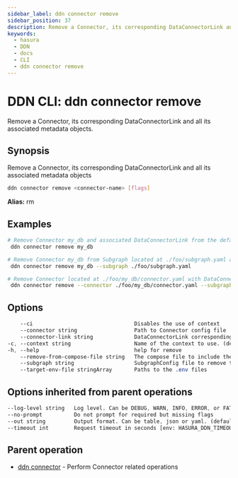 ```yaml
---
sidebar_label: ddn connector remove
sidebar_position: 37
description: Remove a Connector, its corresponding DataConnectorLink and all its associated metadata objects using the DDN CLI
keywords:
  - hasura
  - DDN
  - docs
  - CLI
  - ddn connector remove
---
```


# DDN CLI: ddn connector remove

Remove a Connector, its corresponding DataConnectorLink and all its associated metadata objects.

## Synopsis

Remove a Connector, its corresponding DataConnectorLink and all its associated metadata objects

```bash
ddn connector remove <connector-name> [flags]
```

**Alias:** rm

## Examples

```bash
# Remove Connector my_db and associated DataConnectorLink from the default subgraph
 ddn connector remove my_db

# Remove Connector my_db from Subgraph located at ./foo/subgraph.yaml and associated DataConnectorLink
 ddn connector remove my_db --subgraph ./foo/subgraph.yaml

# Remove Connector located at ./foo/my_db/connector.yaml with DataConnectorLink given by app/subgraph.yaml and name my_db
 ddn connector remove --connector ./foo/my_db/connector.yaml --subgraph app/subgraph.yaml --connector-link my_db
```

## Options

```sass
    --ci                                Disables the use of context
    --connector string                  Path to Connector config file
    --connector-link string             DataConnectorLink corresponding to the Connector
-c, --context string                    Name of the context to use. (default <current_context>)
-h, --help                              help for remove
    --remove-from-compose-file string   The compose file to include the generated connector compose file
    --subgraph string                   SubgraphConfig file to remove the Connector from
    --target-env-file stringArray       Paths to the .env files
```

## Options inherited from parent operations

```sass
--log-level string   Log level. Can be DEBUG, WARN, INFO, ERROR, or FATAL. (default "INFO")
--no-prompt          Do not prompt for required but missing flags
--out string         Output format. Can be table, json or yaml. (default "table")
--timeout int        Request timeout in seconds [env: HASURA_DDN_TIMEOUT] (default 100)
```

## Parent operation

- [ddn connector](/cli/commands/ddn_connector) - Perform Connector related operations
